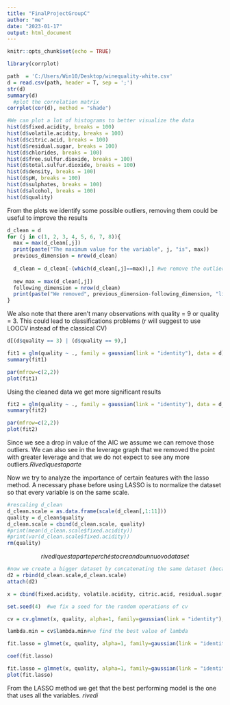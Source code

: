 ```yaml
---
title: "FinalProjectGroupC"
author: "me"
date: "2023-01-17"
output: html_document
---
```


```r
knitr::opts_chunk$set(echo = TRUE)
```



```r
library(corrplot)

path  = 'C:/Users/Win10/Desktop/winequality-white.csv'
d = read.csv(path, header = T, sep = ';')
str(d)
summary(d)
  #plot the correlation matrix
corrplot(cor(d), method = "shade")
```


```r
#We can plot a lot of histograms to better visualize the data
hist(d$fixed.acidity, breaks = 100)
hist(d$volatile.acidity, breaks = 100)
hist(d$citric.acid, breaks = 100)
hist(d$residual.sugar, breaks = 100)
hist(d$chlorides, breaks = 100)
hist(d$free.sulfur.dioxide, breaks = 100)
hist(d$total.sulfur.dioxide, breaks = 100)
hist(d$density, breaks = 100)
hist(d$pH, breaks = 100)
hist(d$sulphates, breaks = 100)
hist(d$alcohol, breaks = 100)
hist(d$quality)

```


From the plots we identify some possible outliers, removing them could be useful to improve the results
```r
d_clean = d
for (j in c(1, 2, 3, 4, 5, 6, 7, 8)){
  max = max(d_clean[,j])
  print(paste("The maximum value for the variable", j, "is", max))
  previous_dimension = nrow(d_clean)
  
  d_clean = d_clean[-(which(d_clean[,j]==max)),] #we remove the outliers
  
  new_max = max(d_clean[,j])
  following_dimension = nrow(d_clean)
  print(paste("We removed", previous_dimension-following_dimension, "lines, now the max is", new_max)) #Just to check how many lines we remove at the time
}

```

We also note that there aren't many observations with quality = 9 or quality = 3. This could lead to classifications problems (r will suggest to use LOOCV instead of the classical CV)

```r

d[(d$quality == 3) | (d$quality == 9),]


```


```r

fit1 = glm(quality ~ ., family = gaussian(link = "identity"), data = d)
summary(fit1)

par(mfrow=c(2,2))
plot(fit1)


```
Using the cleaned data we get more significant results
```r

fit2 = glm(quality ~ ., family = gaussian(link = "identity"), data = d_clean)
summary(fit2)

par(mfrow=c(2,2))
plot(fit2)

```




Since we see a drop in value of the AIC we assume we can remove those outliers.
We can also see in the leverage graph that we removed the point with greater leverage and that we do not expect to see any more outliers.$Rivedi questa parte$


Now we try to analyze the importance of certain features with the lasso method. A necessary phase before using LASSO is to normalize the dataset so that every variable is on the same scale.

```r
#rescaling d_clean
d_clean.scale = as.data.frame(scale(d_clean[,1:11]))
quality = d_clean$quality
d_clean.scale = cbind(d_clean.scale, quality)
#print(mean(d_clean.scale$fixed.acidity))
#print(var(d_clean.scale$fixed.acidity))
rm(quality)
```

$$rivedi questa parte perché sto creando un nuovo dataset$$

```r
#now we create a bigger dataset by concatenating the same dataset (because there are not enough  samples with extreme values of the variable "quality")
d2 = rbind(d_clean.scale,d_clean.scale)
attach(d2)

x = cbind(fixed.acidity, volatile.acidity, citric.acid, residual.sugar, chlorides, free.sulfur.dioxide, total.sulfur.dioxide, density, pH, sulphates, alcohol)

set.seed(4)  #we fix a seed for the random operations of cv

cv = cv.glmnet(x, quality, alpha=1, family=gaussian(link = "identity"), type.measure="mse", nfolds = 10) #we do a 10 fold CV with mean squared error loss function
```


```r
lambda.min = cv$lambda.min#we find the best value of lambda

fit.lasso = glmnet(x, quality, alpha=1, family=gaussian(link = "identity"), lambda = lambda.min)

coef(fit.lasso)

fit.lasso = glmnet(x, quality, alpha=1, family=gaussian(link = "identity"))
plot(fit.lasso)

```
From the LASSO method we get that the best performing model is the one that uses all the variables. $rivedi$













